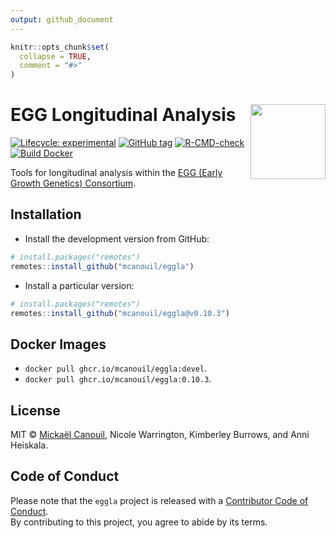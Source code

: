 ```yaml
---
output: github_document
---
```


<!-- README.md is generated from README.Rmd. Please edit that file -->

```r
knitr::opts_chunk$set(
  collapse = TRUE,
  comment = "#>"
)
```

# EGG Longitudinal Analysis <img src="man/figures/logo.png" align="right" width="120" />

<!-- badges: start -->
[![Lifecycle: experimental](https://img.shields.io/badge/lifecycle-experimental-orange.svg)](https://www.tidyverse.org/lifecycle/#experimental)
[![GitHub tag](https://img.shields.io/github/tag/mcanouil/eggla.svg?label=latest tag&include_prereleases)](https://github.com/mcanouil/eggla)
[![R-CMD-check](https://github.com/mcanouil/eggla/actions/workflows/check-pak.yaml/badge.svg?branch=main)](https://github.com/mcanouil/eggla/actions/workflows/check-pak.yaml)
[![Build Docker](https://github.com/mcanouil/eggla/actions/workflows/build-docker.yml/badge.svg?branch=main)](https://github.com/mcanouil/eggla/actions/workflows/build-docker.yml)
<!-- badges: end -->

Tools for longitudinal analysis within the [EGG (Early Growth Genetics) Consortium](http://egg-consortium.org/).

## Installation

* Install the development version from GitHub:

```r
# install.packages("remotes")
remotes::install_github("mcanouil/eggla")
```

* Install a particular version:

```r
# install.packages("remotes")
remotes::install_github("mcanouil/eggla@v0.10.3")
```

## Docker Images

- `docker pull ghcr.io/mcanouil/eggla:devel`.
- `docker pull ghcr.io/mcanouil/eggla:0.10.3`.

## License

MIT © [Mickaël Canouil](https://mickael.canouil.fr/), Nicole Warrington, Kimberley Burrows, and Anni Heiskala.

## Code of Conduct

Please note that the `eggla` project is released with a [Contributor Code of Conduct](https://contributor-covenant.org/version/2/0/CODE_OF_CONDUCT.html).  
By contributing to this project, you agree to abide by its terms.
